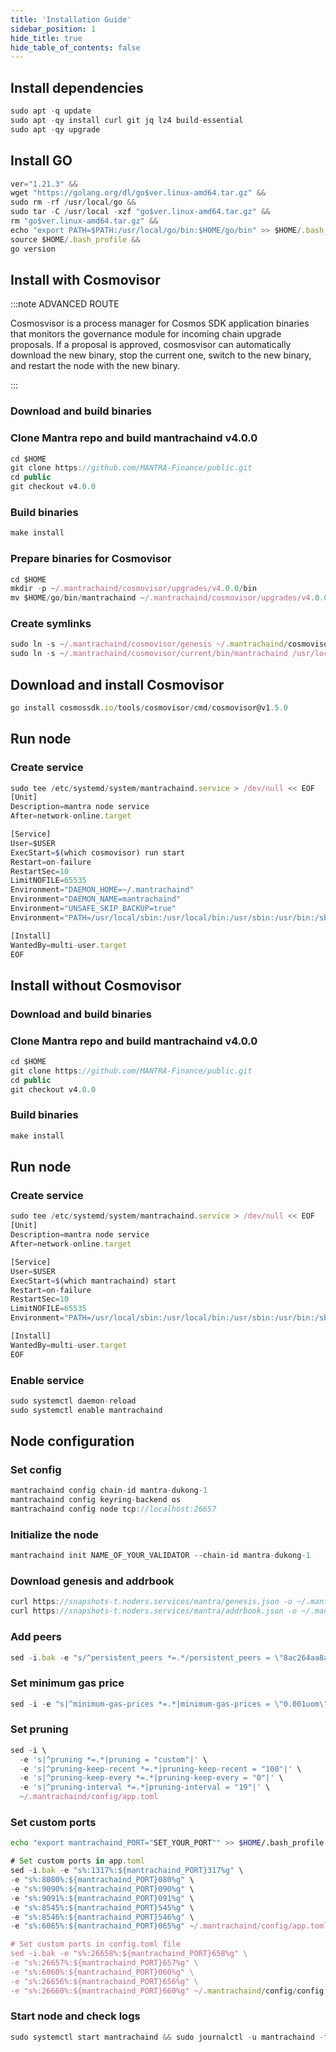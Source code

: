 ```yaml
---
title: 'Installation Guide'
sidebar_position: 1
hide_title: true
hide_table_of_contents: false
---
```



<PageTitle
  iconUrl="img/mantra-icon.svg"
  title="Mantra Installation Guide"
  chainId="mantra-dukong-1"
  version="v4.0.0"
/>

## Install dependencies

```js
sudo apt -q update
sudo apt -qy install curl git jq lz4 build-essential
sudo apt -qy upgrade
```

## Install GO

```js
ver="1.21.3" &&
wget "https://golang.org/dl/go$ver.linux-amd64.tar.gz" &&
sudo rm -rf /usr/local/go &&
sudo tar -C /usr/local -xzf "go$ver.linux-amd64.tar.gz" &&
rm "go$ver.linux-amd64.tar.gz" &&
echo "export PATH=$PATH:/usr/local/go/bin:$HOME/go/bin" >> $HOME/.bash_profile &&
source $HOME/.bash_profile &&
go version
```

## Install with Cosmovisor

:::note ADVANCED ROUTE

Cosmosvisor is a process manager for Cosmos SDK application binaries that monitors the governance module for incoming chain upgrade proposals. If a proposal is approved, cosmosvisor can automatically download the new binary, stop the current one, switch to the new binary, and restart the node with the new binary.

:::

### Download and build binaries

### Clone Mantra repo and build mantrachaind v4.0.0

```js
cd $HOME
git clone https://github.com/MANTRA-Finance/public.git
cd public
git checkout v4.0.0
```

### Build binaries

```js
make install
```

### Prepare binaries for Cosmovisor

```js
cd $HOME
mkdir -p ~/.mantrachaind/cosmovisor/upgrades/v4.0.0/bin
mv $HOME/go/bin/mantrachaind ~/.mantrachaind/cosmovisor/upgrades/v4.0.0/bin/
```

### Create symlinks

```js
sudo ln -s ~/.mantrachaind/cosmovisor/genesis ~/.mantrachaind/cosmovisor/current -f
sudo ln -s ~/.mantrachaind/cosmovisor/current/bin/mantrachaind /usr/local/bin/mantrachaind -f
```

## Download and install Cosmovisor

```js
go install cosmossdk.io/tools/cosmovisor/cmd/cosmovisor@v1.5.0
```

## Run node

### Create service

```js
sudo tee /etc/systemd/system/mantrachaind.service > /dev/null << EOF
[Unit]
Description=mantra node service
After=network-online.target

[Service]
User=$USER
ExecStart=$(which cosmovisor) run start
Restart=on-failure
RestartSec=10
LimitNOFILE=65535
Environment="DAEMON_HOME=~/.mantrachaind"
Environment="DAEMON_NAME=mantrachaind"
Environment="UNSAFE_SKIP_BACKUP=true"
Environment="PATH=/usr/local/sbin:/usr/local/bin:/usr/sbin:/usr/bin:/sbin:/bin:/usr/games:/usr/local/games:/snap/bin:~/.mantrachaind/cosmovisor/current/bin"

[Install]
WantedBy=multi-user.target
EOF
```

## Install without Cosmovisor

### Download and build binaries

### Clone Mantra repo and build mantrachaind v4.0.0

```js
cd $HOME
git clone https://github.com/MANTRA-Finance/public.git
cd public
git checkout v4.0.0
```

### Build binaries

```js
make install
```

## Run node

### Create service

```js
sudo tee /etc/systemd/system/mantrachaind.service > /dev/null << EOF
[Unit]
Description=mantra node service
After=network-online.target

[Service]
User=$USER
ExecStart=$(which mantrachaind) start
Restart=on-failure
RestartSec=10
LimitNOFILE=65535
Environment="PATH=/usr/local/sbin:/usr/local/bin:/usr/sbin:/usr/bin:/sbin:/bin:/usr/games:/usr/local/games:/snap/bin"

[Install]
WantedBy=multi-user.target
EOF
```

### Enable service

```js
sudo systemctl daemon-reload
sudo systemctl enable mantrachaind
```

## Node configuration

### Set config

```js
mantrachaind config chain-id mantra-dukong-1
mantrachaind config keyring-backend os
mantrachaind config node tcp://localhost:26657
```

### Initialize the node

```js
mantrachaind init NAME_OF_YOUR_VALIDATOR --chain-id mantra-dukong-1
```

### Download genesis and addrbook

```js
curl https://snapshots-t.noders.services/mantra/genesis.json -o ~/.mantrachaind/config/genesis.json
curl https://snapshots-t.noders.services/mantra/addrbook.json -o ~/.mantrachaind/config/addrbook.json
```

### Add peers

```js
sed -i.bak -e "s/^persistent_peers *=.*/persistent_peers = \"8ac264aa8af65b4363f98fcab3fbc58c81b2ca90@mantra-t-rpc.noders.services:25156\"/" ~/.mantrachaind/config/config.toml
```

### Set minimum gas price

```js
sed -i -e "s|^minimum-gas-prices *=.*|minimum-gas-prices = \"0.001uom\"|" ~/.mantrachaind/config/app.toml
```

### Set pruning

```js
sed -i \
  -e 's|^pruning *=.*|pruning = "custom"|' \
  -e 's|^pruning-keep-recent *=.*|pruning-keep-recent = "100"|' \
  -e 's|^pruning-keep-every *=.*|pruning-keep-every = "0"|' \
  -e 's|^pruning-interval *=.*|pruning-interval = "19"|' \
  ~/.mantrachaind/config/app.toml
```

### Set custom ports

```bash
echo "export mantrachaind_PORT="SET_YOUR_PORT"" >> $HOME/.bash_profile
```

```js
# Set custom ports in app.toml
sed -i.bak -e "s%:1317%:${mantrachaind_PORT}317%g" \
-e "s%:8080%:${mantrachaind_PORT}080%g" \
-e "s%:9090%:${mantrachaind_PORT}090%g" \
-e "s%:9091%:${mantrachaind_PORT}091%g" \
-e "s%:8545%:${mantrachaind_PORT}545%g" \
-e "s%:8546%:${mantrachaind_PORT}546%g" \
-e "s%:6065%:${mantrachaind_PORT}065%g" ~/.mantrachaind/config/app.toml

# Set custom ports in config.toml file
sed -i.bak -e "s%:26658%:${mantrachaind_PORT}658%g" \
-e "s%:26657%:${mantrachaind_PORT}657%g" \
-e "s%:6060%:${mantrachaind_PORT}060%g" \
-e "s%:26656%:${mantrachaind_PORT}656%g" \
-e "s%:26660%:${mantrachaind_PORT}660%g" ~/.mantrachaind/config/config.toml
```

### Start node and check logs

```js
sudo systemctl start mantrachaind && sudo journalctl -u mantrachaind -f --no-hostname -o cat
```
